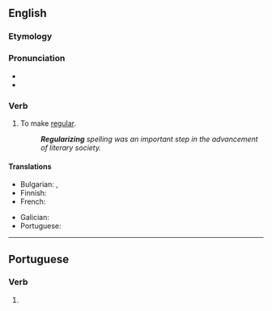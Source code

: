 ==English==

===Etymology===
{{suffix|en|regular|ize}}

===Pronunciation===
* {{IPA|en|/ˈɹɛɡjəlɚaɪz/}}
* {{audio|en|LL-Q1860 (eng)-Vealhurl-regularize.wav|Audio (Southern England)}}

===Verb===
{{en-verb}}

# To make [[regular]].
#: {{ant|en|irregularize}}
#: '''''Regularizing''' spelling was an important step in the advancement of literary society.''

====Translations====
{{trans-top|to make regular}}
* Bulgarian: {{t+|bg|регулирам}}, {{t+|bg|нормализирам}}
* Finnish: {{t|fi|säännöllistää}}
* French: {{t+|fr|régulariser}}
{{trans-mid}}
* Galician: {{t|gl|regularizar}}
* Portuguese: {{t|pt|regularizar}}
{{trans-bottom}}

----

==Portuguese==

===Verb===
{{head|pt|verb form}}

# {{pt-verb-form-of|regularizar}}